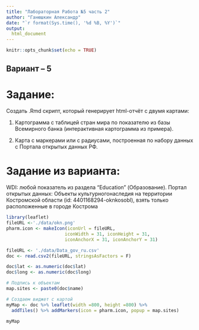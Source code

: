 ---
title: "Лабораторная Работа №5 часть 2"
author: "Ганюшкин Александр"
date: "`r format(Sys.time(), '%d %B, %Y')`"
output: 
  html_document
---

```{r setup, include=FALSE}
knitr::opts_chunk$set(echo = TRUE)
```

## Вариант -- 5

# Задание:

Создать .Rmd скрипт, который генерирует html-отчёт с двумя картами:

1. Картограмма с таблицей стран мира по показателю из базы Всемирного банка (интерактивная картограмма из примера).

2. Карта с маркерами или с радиусами, построенная по набору данных с Портала открытых данных РФ.

# Задание из варианта:

WDI: любой показатель из раздела "Education" (Образование). Портал открытых данных: Объекты культурногонаследия на территории Костромской области (id: 4401168294-oknkosobl), взять только расположенные в городе Кострома


```{r, results='asis', cache=TRUE, message=F, warning=F}
library(leaflet)
fileURL <-'./data/okn.png'
pharm.icon <- makeIcon(iconUrl = fileURL,
                      iconWidth = 31, iconHeight = 31,
                      iconAnchorX = 31, iconAnchorY = 31)

fileURL <- './data/Data_gov_ru.csv'
doc <- read.csv2(fileURL, stringsAsFactors = F)

doc$lat <- as.numeric(doc$lat)
doc$long <- as.numeric(doc$long)

# Подпись к объектам
map.sites <- paste0(doc$name)

# Создаем виджет с картой
myMap <- doc %>% leaflet(width =800, height =800) %>%
  addTiles() %>% addMarkers(icon = pharm.icon, popup = map.sites)

myMap

```